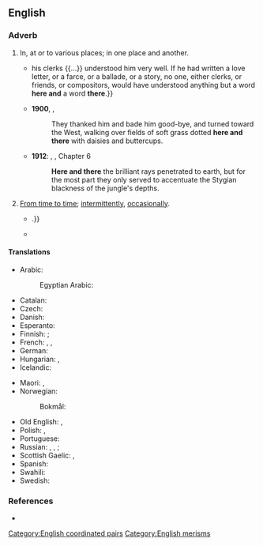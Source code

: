 ==English==

===Adverb===
{{en-adv|-}}

# In, at or to various places; in one place and another.
#* {{RQ:WBsnt IvryGt|chapter=Prologue|passage=Thus, when he drew up instructions in lawyer language {{...}} his clerks {{...}} understood him very well. If he had written a love letter, or a farce, or a ballade, or a story, no one, either clerks, or friends, or compositors, would have understood anything but a word '''here and''' a word '''there'''.}}
#* '''1900''', {{w|L. Frank Baum}}, {{w|The Wonderful Wizard of Oz}}
#*: They thanked him and bade him good-bye, and turned toward the West, walking over fields of soft grass dotted '''here and there''' with daisies and buttercups.
#* '''1912''': {{w|Edgar Rice Burroughs}}, {{w|Tarzan of the Apes}}, Chapter 6
#*: '''Here and there''' the brilliant rays penetrated to earth, but for the most part they only served to accentuate the Stygian blackness of the jungle's depths.
# {{lb|en|uncommon}} [[from time to time|From time to time]]; [[intermittently]], [[occasionally]].
#* {{quote-text|year=2009|author=John Bogard|title=The Message from the Cosmos|page=63|passage=Before we study his ideas, it is useful to note here again that extraterrestrial powers intervened '''here and there''' in his life, as early as his birth, then his baptism {{...}}.}}
#* {{quote-text|year=2011|author=R. E. Donald|title=Slow Curve on the Coquihalla|chapter=23|passage=Yep. Since nineteen sixty, or thereabouts. Missed a few years, '''here and there'''.}}

====Translations====
{{trans-top|in one place and another}}
* Arabic: {{t|ar|هُنَا وَهُنَاكَ|tr=hunā wa-hunāka}}
*: Egyptian Arabic: {{t|arz|هنا وهناك|tr=hena we-hnak|sc=Arab}}
* Catalan: {{t|ca|ençà i enllà}}
* Czech: {{t|cs|sem tam}}
* Danish: {{t|da|her og der}}
* Esperanto: {{t|eo|dise}}
* Finnish: {{t+|fi|siellä täällä}} {{qualifier|in, at}}; {{t|fi|sinne tänne}} {{qualifier|to}}
* French: {{t+|fr|par-ci, par-là}}, {{t+|fr|çà et là}}, {{t+|fr|ici et là}}
* German: {{t+|de|hier und da}}
* Hungarian: {{t|hu|itt-ott}}, {{t+|hu|ide-oda}}
* Icelandic: {{t+|is|hér og þar}}
{{trans-mid}}
* Maori: {{t|mi|kōtiwhatiwha}}, {{t|mi|āputaputa}}
* Norwegian:
*: Bokmål: {{t|nb|her og der}}
* Old English: {{t|ang|heonan ge þanan}}, {{t|ang|hider ge þider}}
* Polish: {{t|pl|tu i tam}}, {{t|pl|tam i sam}}
* Portuguese: {{t|pt|aqui e ali}}
* Russian: {{t|ru|и там и тут}}, {{t|ru|там и сям}}, {{t|ru|тут и там}} {{qualifier|in, at}}; {{t+|ru|туда́-сюда́}} {{qualifier|to}}
* Scottish Gaelic: {{t|gd|an siud 's an seo}}, {{t|gd|thall 's a-bhos}}
* Spanish: {{t|es|aquí y allí}}
* Swahili: {{t|sw|huko na huko}}
* Swedish: {{t+|sv|här och där}}
{{trans-bottom}}

{{trans-see|from time to time}}

===References===
* {{R:OneLook}}

[[Category:English coordinated pairs]]
[[Category:English merisms]]